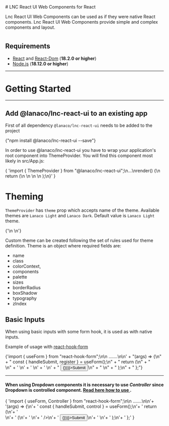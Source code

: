 
<Meta title="Intro" />

<div style={{ fontFamily: "Nunito", color: "#3F3F46" }}>
# LNC React UI Web Components for React

Lnc React UI Web Components can be used as if they were native React components.
Lnc React UI Web Components provide simple and complex components and layout.

#

## Requirements

- [React](https://www.npmjs.com/package/react) and [React-Dom](https://www.npmjs.com/package/react-dom) (**18.2.0 or higher**)
- [Node.js](https://nodejs.org/en/) (**18.12.0 or higher**)

---

# Getting Started

---

## Add @lanaco/lnc-react-ui to an existing app

First of all dependency `@lanaco/lnc-react-ui` needs to be added to the project

<SyntaxHighlighter language="jsx" style={nord}>
  {"npm install @lanaco/lnc-react-ui --save"}
</SyntaxHighlighter>

In order to use @lanaco/lnc-react-ui you have to wrap your application's root component into ThemeProvider.
You will find this component most likely in src/App.js:

<SyntaxHighlighter language="jsx" style={nord}>
  {
    'import { ThemeProvider } from "@lanaco/lnc-react-ui";\n...\nrender() {\n  return (\n    <ThemeProvider>\n       <MyApp />\n   </ThemeProvider>\n  );\n}'
  }
</SyntaxHighlighter>

# Theming

`ThemeProvider` has `theme` prop which accepts name of the theme. Available themes are `Lanaco Light` and `Lanaco Dark`.
Default value is `Lanaco Light` theme.

<SyntaxHighlighter language="jsx" style={nord}>
  {'<ThemeProvider theme={"Lanaco Light"}>\n   <MyApp />\n</ThemeProvider>'}
</SyntaxHighlighter>

Custom theme can be created following the set of rules used for theme definition.
Theme is an object where required fields are:

- name
- class
- colorContext,
- components
- palette
- sizes
- borderRadius
- boxShadow
- typography
- zIndex

## Basic Inputs

When using basic inputs with some form hook, it is used as with native inputs.

Example of usage with <u> [react-hook-form](https://react-hook-form.com/) </u>

<SyntaxHighlighter language="jsx" style={nord}>
  {'import { useForm } from "react-hook-form";\n\n   .......\n\n' +
    "(args) => {\n" +
    "   const { handleSubmit, register } = useForm();\n" +
    "   return (\n" +
    "     <form>\n" +
    '       <TextInput {...register("name1")}/>\n' +
    '       <CheckBoxInput {...register("name2")} />\n' +
    '       <ColorInput inputProps={{...register("name2")}} />\n' +
    "       <Button onClick={handleSubmit((data) => {}))}>Submit</Button>\n" +
    "     </form>\n" +
    "   );\n" +
    " };"}
</SyntaxHighlighter>

---

#### When using Dropdown components it is necessary to use _Controller_ since Dropdown is controlled component. <u> [Read here how to use](https://react-hook-form.com/api/usecontroller/controller/) </u>.

<SyntaxHighlighter language="jsx" style={nord}>
  {
  'import { useForm, Controller } from "react-hook-form";\n\n   .......\n\n'+
  '(args) => {\n'+
  '   const { handleSubmit, control } = useForm();\n'+
  '   return (\n'+
  '     <form>\n'+
  '       <Controller\n'+
  '         control={control}\n'+  
  '         name={"name"}\n'+  
  '         render={({field}) => (\n'+
  '             <DropdownLookup {...field} />\n'+
  '       />\n'+
  '       <Button onClick={handleSubmit((data) => {}))}>Submit</Button>\n'+
  '     </form>\n'+
  '   );\n'+
  ' };'
  }
</SyntaxHighlighter>
</div>
